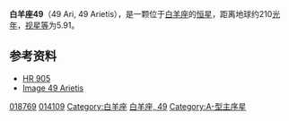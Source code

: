 {{Starbox begin |
   name=白羊座49<br>49 Arietis }}
{{Starbox observe |
  epoch=J2000 |
  ra=03<sup>h</sup> 01<sup>m</sup> 54.1414<sup>s</sup> |
  dec= +26° 27′ 44.474″ |
  appmag_v=5.919 |
  constell=[[白羊座|白羊座]] }}
{{Starbox character |
 class=A3m |
 r-i = 0.05 |
 v-r =  |
 b-v = 0.14 |
 u-b = 0.15 |
  variable=[[变星|变星]] }}
{{Starbox astrometry |
  radial_v=-4 |
  prop_mo_ra=-13.85 |
  prop_mo_dec=4.93 |
  parallax=15.24 |
  p_error=0.87 |
  absmag_v=6.06 }}
{{Starbox detail|
  mass=3,1 |
  radius=2,1 |
  luminosity=40 | 
  temperature=7,500–10,000 |
  metal= |
  rotation=49 km/s <br>0,0059484576243641年 |
  age= }}

{{Starbox catalog |
  names=[[New_Catalogue_of_Suspected_Variable_Stars|NSV]] 1021, [[GCRV|GCRV]] 1682, [[Bright_Star_Catalogue|HR]] 905, [[TD1_Catalog_of_Stellar_Ultraviolet_Fluxes|TD1]] 1838, [[2MASS|2MASS]] J03015414+2627444, [[Tycho_Catalogue|TYC]] 1790-1709-1, [[Astronomische_Gesellschaft_Katalog|AG]]+26° 306, [[Guide_Star_Catalog|GSC]] 01790-01709, [[PPM_Star_Catalogue|PPM]] 92159, [[UBV_Photoelectric_Photometry_Catalogue|UBV M]] 9283, [[Durchmusterung|BD]]+25° 477, [[Henry_Draper_Catalogue|HD]] 18769, [[Catalogue_of_rotational_velocities_of_the_stars|ROT]] 408, [[Photoelectric_Catalogue|UBV]] 2926, [[FK5|FK5]] 2214, [[Hipparcos_Input_Catalogue|HIC]] 14109, [[Smithsonian_Astrophysical_Observatory_Star_Catalog|SAO]] 75693, [[uvby98|uvby98]] 100018769, [[Boss_General_Catalogue|GC]] 3629, [[Hipparcos_Catalogue|HIP]] 14109, [[Yale_Observatory_Zone_Catalog|YZ]] 26 1550. }}
{{Starbox reference |
  Simbad=HD+18769
| ARICNS = }}
{{Starbox end}}
'''白羊座49'''（49 Ari, 49 Arietis），是一颗位于[[白羊座|白羊座]]的[[恒星|恒星]]，距离地球约210[[光年|光年]]，[[视星等|视星等]]为5.91。

==参考资料==
* [http://webviz.u-strasbg.fr/viz-bin/VizieR-S?HR%20905 HR 905] {{Wayback|url=http://webviz.u-strasbg.fr/viz-bin/VizieR-S?HR%20905 |date=20200915063358 }}
* [http://aladin.u-strasbg.fr/AladinPreview?-c=03+01+54.1414%2B26+27+44.474&ident=NSV++1021&submit=Aladin+previewer Image 49 Arietis]

{{Stars of Aries}}

[[Category:HD和HDE天體|018769]]
[[Category:HIP天體|014109]]
[[Category:白羊座|Category:白羊座]]
[[Category:佛氏天體|白羊座, 49]]
[[Category:A-型主序星|Category:A-型主序星]]